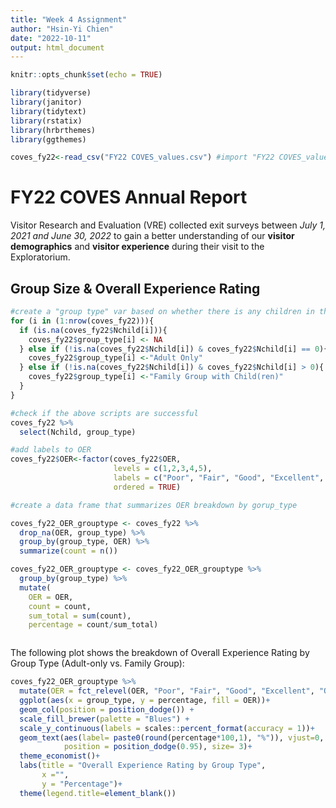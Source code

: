 ```yaml
---
title: "Week 4 Assignment"
author: "Hsin-Yi Chien"
date: "2022-10-11"
output: html_document
---
```


```r
knitr::opts_chunk$set(echo = TRUE)
```

```r
library(tidyverse)
library(janitor)
library(tidytext)
library(rstatix)
library(hrbrthemes)
library(ggthemes)

coves_fy22<-read_csv("FY22 COVES_values.csv") #import "FY22 COVES_values.csv" data

```

# FY22 COVES Annual Report

Visitor Research and Evaluation (VRE) collected exit surveys between *July 1, 2021 and June 30, 2022* to gain a better understanding of our **visitor demographics** and **visitor experience** during their visit to the Exploratorium.

## Group Size & Overall Experience Rating

```r

#create a "group type" var based on whether there is any children in the group
for (i in (1:nrow(coves_fy22))){
  if (is.na(coves_fy22$Nchild[i])){
    coves_fy22$group_type[i] <- NA
  } else if (!is.na(coves_fy22$Nchild[i]) & coves_fy22$Nchild[i] == 0){
    coves_fy22$group_type[i] <-"Adult Only"
  } else if (!is.na(coves_fy22$Nchild[i]) & coves_fy22$Nchild[i] > 0){
    coves_fy22$group_type[i] <-"Family Group with Child(ren)"
  }
}

#check if the above scripts are successful
coves_fy22 %>%
  select(Nchild, group_type)

#add labels to OER
coves_fy22$OER<-factor(coves_fy22$OER, 
                       levels = c(1,2,3,4,5),
                       labels = c("Poor", "Fair", "Good", "Excellent", "Outstanding"), 
                       ordered = TRUE)

#create a data frame that summarizes OER breakdown by gorup_type

coves_fy22_OER_grouptype <- coves_fy22 %>%
  drop_na(OER, group_type) %>%
  group_by(group_type, OER) %>%
  summarize(count = n())

coves_fy22_OER_grouptype <- coves_fy22_OER_grouptype %>% 
  group_by(group_type) %>%
  mutate(
    OER = OER,
    count = count,
    sum_total = sum(count),
    percentage = count/sum_total) 



```

The following plot shows the breakdown of Overall Experience Rating by Group Type (Adult-only vs. Family Group):

```r
coves_fy22_OER_grouptype %>%
  mutate(OER = fct_relevel(OER, "Poor", "Fair", "Good", "Excellent", "Outstanding")) %>%
  ggplot(aes(x = group_type, y = percentage, fill = OER))+
  geom_col(position = position_dodge()) +
  scale_fill_brewer(palette = "Blues") +
  scale_y_continuous(labels = scales::percent_format(accuracy = 1))+
  geom_text(aes(label= paste0(round(percentage*100,1), "%")), vjust=0, color="black",
            position = position_dodge(0.95), size= 3)+
  theme_economist()+
  labs(title = "Overall Experience Rating by Group Type",
       x ="",
       y = "Percentage")+
  theme(legend.title=element_blank())
```

